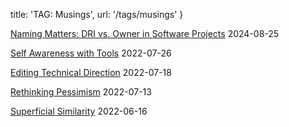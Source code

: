 
  title: 'TAG: Musings',
  url: '/tags/musings'
}


[Naming Matters: DRI vs. Owner in Software Projects](/posts/dri-vs-owner) <time>2024-08-25</time>

[Self Awareness with Tools](/posts/self-awareness-with-tools) <time>2022-07-26</time>

[Editing Technical Direction](/posts/edit-tech-direction) <time>2022-07-18</time>

[Rethinking Pessimism](/posts/rethink-pessimism) <time>2022-07-13</time>

[Superficial Similarity](/posts/superficial-similarity) <time>2022-06-16</time>
